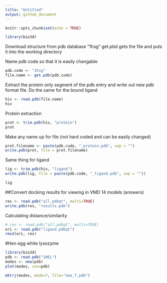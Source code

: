 ```yaml
---
title: "Untitled"
output: github_document
---
```


```r
knitr::opts_chunk$set(echo = TRUE)
```


```r
library(bio3d)
```


Download structure from pdb database "1hsg"
get.pbd gets the file and puts it into the working directory

Name pdb code so that it is easily changable
```r
pdb.code <- "1hsg"
file.name <- get.pdb(pdb.code)

```

Extract the protein only segment of the pdb entry and write out new pdb format file. Do the same for the bound ligand


```r
hiv <- read.pdb(file.name)
hiv
```

Protein extraction

```r
prot <- trim.pdb(hiv, "protein")
prot
```
Make any name up for file (not hard coded and can be easily changed)

```r
prot.filename <- paste(pdb.code, "_protein.pdb", sep = "")
write.pdb(prot, file = prot.filename)
```



Same thing for ligand

```r
lig <- trim.pdb(hiv, "ligand")
write.pdb(lig, file = paste(pdb.code, "_ligand.pdb", sep = ""))
```

```r
lig
```

##Convert docking results for viewing in VMD
14 models (answers)

```r
res <- read.pdb("all.pdbqt", multi=TRUE)
write.pdb(res, "results.pdb")
```


Calculating distance/similarity
```r
# res <- read.pdb("all.pdbqt", multi=TRUE)
ori <- read.pdb("ligand.pdbqt")
rmsd(ori, res)
```

#Hen egg white lysozyme
```r
library(bio3d)
pdb <- read.pdb("1HEL")
modes <- nma(pdb)
plot(modes, sse=pdb)
```

```r
mktrj(modes, mode=7, file="nma_7.pdb")

```














